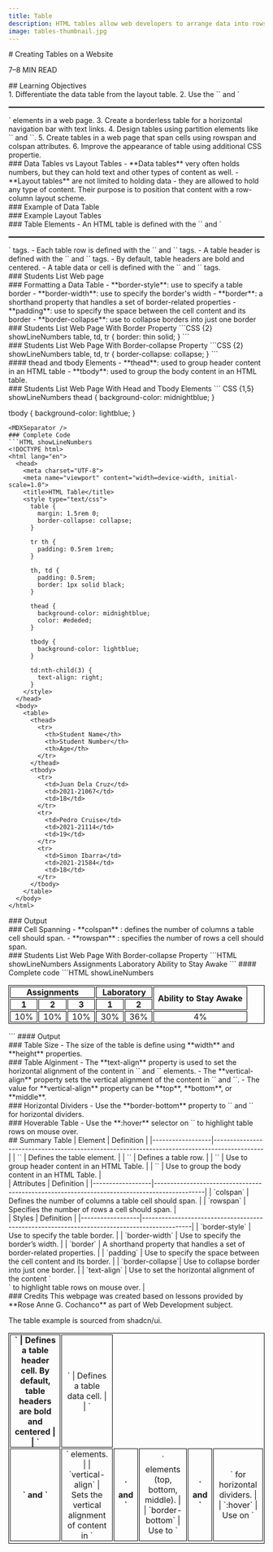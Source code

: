 ```yaml
---
title: Table
description: HTML tables allow web developers to arrange data into rows and columns.
image: tables-thumbnail.jpg
---
```


<section>
# Creating Tables on a Website
<p className="text-muted-foreground text-sm">7–8 MIN READ</p>
</section>
<section>
## Learning Objectives
<br />
1. Differentiate the data table from the layout table.
2. Use the `<table>` and `</table>` elements in a web page.
3. Create a borderless table for a horizontal navigation bar with text links.
4. Design tables using partition elements like `<thead></thead>` and `<tbody></tbody>`.
5. Create tables in a web page that span cells using rowspan and colspan attributes.
6. Improve the appearance of table using additional CSS propertie.
</section>
<section>
### Data Tables vs Layout Tables
- **Data tables** very often holds numbers, but they can hold text and other types of content as well.
- **Layout tables** are not limited to holding data - they are allowed to hold any type of content. Their purpose is to position that content with a row-column layout scheme.
</section>
<section>
### Example of Data Table
<DataTableExample />
</section>
<section>
### Example Layout Tables
  <GuideImage src='/guides/table/layout_table1.jpg' alt='Layout Table example' width={800} height={209} maxWidth="80%"/>
  <GuideImage src='/guides/table/layout_table2.jpg' alt='Layout Table example' width={750} height={100} maxWidth="80%"/>
</section>
<section>
### Table Elements
- An HTML table is defined with the `<table>` and `</table>` tags.
- Each table row is defined with the `<tr>` and `</tr>` tags.
- A table header is defined with the `<th>` and `</th>` tags.
- By default, table headers are bold and centered.
- A table data or cell is defined with the `<td>` and `</td>` tags.
</section>
<section>
### Students List Web page
<TableExample example_id={2} />
</section>
<section>
### Formatting a Data Table
- **border-style**: use to specify a table border
- **border-width**: use to specify the border's width
- **border**: a shorthand property that handles a set of border-related properties
- **padding**: use to specify the space between the cell content and its border
- **border-collapse**: use to collapse borders into just one border
</section>
<section>
### Students List Web Page With Border Property
```CSS {2} showLineNumbers
table, td, tr {
  border: thin solid;
}
```
<MDXSeparator />
<TableExample example_id={3} />
</section>
<section>
### Students List Web Page With Border-collapse Property
```CSS {2} showLineNumbers
table, td, tr {
  border-collapse: collapse;
}
```
<MDXSeparator />
<TableExample example_id={4} />
</section>
<section>
#### thead and tbody Elements
- **thead**: used to group header content in an HTML table
- **tbody**: used to group the body content in an HTML table.
</section>
<section>
### Students List Web Page With Head and Tbody Elements
``` CSS {1,5} showLineNumbers
thead {
  background-color: midnightblue;
}

tbody {
  background-color: lightblue;
}
```
<MDXSeparator />
### Complete Code
```HTML showLineNumbers
<!DOCTYPE html>
<html lang="en">
  <head>
    <meta charset="UTF-8">
    <meta name="viewport" content="width=device-width, initial-scale=1.0">
    <title>HTML Table</title>
    <style type="text/css">
      table {
        margin: 1.5rem 0;
        border-collapse: collapse;
      }
      
      tr th {
        padding: 0.5rem 1rem;
      }

      th, td {
        padding: 0.5rem;
        border: 1px solid black;
      }

      thead {
        background-color: midnightblue;
        color: #ededed;
      }

      tbody {
        background-color: lightblue;
      }

      td:nth-child(3) {
        text-align: right;
      }
    </style>
  </head>
  <body>
    <table>
      <thead>
        <tr>
          <th>Student Name</th>
          <th>Student Number</th>
          <th>Age</th>
        </tr>
      </thead>
      <tbody>
        <tr>
          <td>Juan Dela Cruz</td>
          <td>2021-21067</td>
          <td>18</td>
        </tr>
        <tr>
          <td>Pedro Cruise</td>
          <td>2021-21114</td>
          <td>19</td>
        </tr>
        <tr>
          <td>Simon Ibarra</td>
          <td>2021-21584</td>
          <td>18</td>
        </tr>
      </tbody>
    </table>
  </body>
</html>
```
<MDXSeparator />
### Output
<TableExample example_id={5} />
</section>
<section>
### Cell Spanning
- **colspan** : defines the number of columns a table cell should span.
- **rowspan** : specifies the number of rows a cell should span.
</section>
<section>
### Students List Web Page With Border-collapse Property
```HTML showLineNumbers
<tr>
  <th colspan="3">Assignments</th>
  <th colspan="2">Laboratory</th>
  <th rowspan="2">Ability to Stay Awake</th>
</tr>
```
<MDXSeparator />
#### Complete code
```HTML showLineNumbers
<!DOCTYPE html>
<html lang="en">
  <head>
    <meta charset="UTF-8">
    <meta name="viewport" content="width=device-width, initial-scale=1.0">
    <title>HTML Table</title>
    <style type="text/css">
      table {
        border: 1px solid black;
        border-collapse: separate;
      }
      th, td {
        border: 1px solid black;
        padding: 0 0.5rem;
        text-align: center;
      }
    </style>
  </head>
  <body>
    <table>
      <thead>
        <tr>
          <th colspan="3">Assignments</th>
          <th colspan="2">Laboratory</th>
          <th rowspan="2">Ability to Stay Awake</th>
        </tr>
        <tr>
          <th>1</th>
          <th>2</th>
          <th>3</th>
          <th>1</th>
          <th>2</th>
        </tr>
      </thead>
      <tbody>
        <tr>
          <td>10%</td>
          <td>10%</td>
          <td>10%</td>
          <td>30%</td>
          <td>36%</td>
          <td>4%</td>
        </tr>
      </tbody>
    </table>
  </body>
</html>
```
<MDXSeparator />
#### Output
<TableCellSpanning />
</section>
<section>
### Table Size
- The size of the table is define using **width** and **height** properties.
</section>
<section>
### Table Alginment
- The **text-align** property is used to set the horizontal alignment of the content in `<th>` and `<td>` elements.
- The **vertical-align** property sets the vertical alignment of the content in `<th>` and `<td>`.
- The value for **vertical-align** property can be **top**, **bottom**, or **middle**.
</section>
<section>
### Horizontal Dividers
- Use the **border-bottom** property to `<th>` and `<td>` for horizontal dividers.
</section>
<section>
### Hoverable Table
- Use the **:hover** selector on `<tr>` to highlight table rows on mouse over.
</section>
<section>
## Summary Table
<SummaryTable>
| Element          | Definition                                                                                  |
|------------------|---------------------------------------------------------------------------------------------|
| `<table>`        | Defines the table element.                                                                  |
| `<tr>`           | Defines a table row.                                                                        |
| `<th>`           | Defines a table header cell. By default, table headers are bold and centered                |
| `<td>`           | Defines a table data cell.                                                                  |
| `<thead>`        | Use to group header content in an HTML Table.                                               |
| `<tbody>`        | Use to group the body content in an HTML Table.                                             |
</SummaryTable>
</section>
<section>
<SummaryTable>
| Attributes       | Definition                                                                                  |
|------------------|---------------------------------------------------------------------------------------------|
| `colspan`        | Defines the number of columns a table cell should span.                                     |
| `rowspan`        | Specifies the number of rows a cell should span.                                            |
</SummaryTable>
</section>
<section>
<SummaryTable>
| Styles           | Definition                                                                                  |
|------------------|---------------------------------------------------------------------------------------------|
| `border-style`   | Use to specify the table border.                                                            |
| `border-width`   | Use to specify the border’s width.                                                          |
| `border`         | A shorthand property that handles a set of border-related properties.                       |
| `padding`        | Use to specify the space between the cell content and its border.                           |
| `border-collapse`| Use to collapse border into just one border.                                                |
| `text-align`     | Use to set the horizontal alignment of the content `<th>` and `<td>` elements.              |
| `vertical-align` | Sets the vertical alignment of content in `<th>` and `<td>` elements (top, bottom, middle). |
| `border-bottom`  | Use to `<th>` and `<td>` for horizontal dividers.                                           |
| `:hover`         | Use on `<tr>` to highlight table rows on mouse over.                                        |
</SummaryTable>
</section>
<section>
### Credits
This webpage was created based on lessons provided by **Rose Anne G. Cochanco** as part of Web Development subject.

The table example is sourced from <MDXLink href="https://ui.shadcn.com?rel=ca-resources.vercel.app" target="_blank">shadcn/ui</MDXLink>.
</section>
